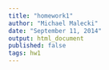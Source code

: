 ```yaml
---
title: "homework1"
author: "Michael Malecki"
date: "September 11, 2014"
output: html_document
published: false
tags: hw1
---
```

